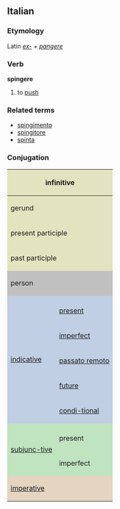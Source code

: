 ==Italian==
===Etymology===
Latin ''[[ex-]] + [[pangere]]''
===Verb===
'''spingere'''

# to [[push]]

===Related terms===
*[[spingimento]]
*[[spingitore]]
*[[spinta]]

===Conjugation===

<center>
{| style="background:#F0F0F0"

|-
! colspan="3" style="background:#e2e4c0" | infinitive
| colspan="5" | spingere

|-
! colspan="3" style="background:#e2e4c0" | gerund
| colspan="5" | spingendo

|-
! colspan="3" style="background:#e2e4c0" | present participle
| colspan="5" | [[spingente]]

|-
! colspan="3" style="background:#e2e4c0" | past participle
| colspan="5" | [[spinto]]

|-
! colspan="2" rowspan="2" style="background:#C0C0C0" | person
! colspan="3" style="background:#C0C0C0" | singular
! colspan="3" style="background:#C0C0C0" | plural

|-
! style="background:#C0C0C0;width:12.5%" | first
! style="background:#C0C0C0;width:12.5%" | second
! style="background:#C0C0C0;width:12.5%" | third
! style="background:#C0C0C0;width:12.5%" | first
! style="background:#C0C0C0;width:12.5%" | second
! style="background:#C0C0C0;width:12.5%" | third

|-
! rowspan="6" style="background:#c0cfe4" | [[indicative]]

! style="background:#c0cfe4" colspan="1" | 
! style="background:#c0cfe4" | io
! style="background:#c0cfe4" | tu
! style="background:#c0cfe4" | lui/lei
! style="background:#c0cfe4" | noi
! style="background:#c0cfe4" | voi
! style="background:#c0cfe4" | loro

|-
! style="height:3em;background:#c0cfe4" | [[present]]
| spingo
| spingi
| spinge
| spingiamo
| spingete
| spingono

|-
! style="height:3em;background:#c0cfe4" | [[imperfect]]
| spingevo
| spingevi
| spingeva
| spingevamo
| spingevate
| spingevano

|-
! style="height:3em;background:#c0cfe4" | [[passato remoto]]
| spinsi
| spingesti
| spinse
| spingemmo
| spingeste
| spinsero

|-
! style="height:3em;background:#c0cfe4" | [[future]]
| spingerò
| spingerai
| spingerà
| spingeremo
| spingerete
| spingeranno

|-
! style="height:3em;background:#c0cfe4" | [[conditional|condi-tional]]
| spingerei
| spingeresti
| spingerebbe
| spingeremmo
| spingereste
| spingerebbero

|-
! rowspan="3" style="background:#c0e4c0" |[[subjunctive|subjunc-tive]]
! style="background:#c0e4c0" | 
! style="background:#c0e4c0" | che io
! style="background:#c0e4c0" | che tu
! style="background:#c0e4c0" | che lui/che lei
! style="background:#c0e4c0" | che noi
! style="background:#c0e4c0" | che voi
! style="background:#c0e4c0" | che loro

|-
! style="height:3em;background:#c0e4c0" | present
| spinga
| spinga
| spinga
| spingiamo
| spingiate
| spingano

|-
! style="height:3em;background:#c0e4c0" rowspan="1" | imperfect
| spingessi
| spingessi
| spingesse
| spingessimo
| spingeste
| spingessero

|-
! colspan="2" rowspan="2" style="height:3em;background:#e4d4c0" | [[imperative]]
! style="background:#e4d4c0" | -
! style="background:#e4d4c0" | tu
! style="background:#e4d4c0" | lui/lei
! style="background:#e4d4c0" | noi
! style="background:#e4d4c0" | voi
! style="background:#e4d4c0" | loro

|-
|
| spingi
| spinga
| spingiamo
| spingete
| spingano

|}
</center>